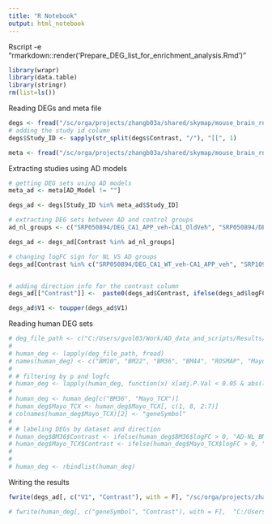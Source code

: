 ---
title: "R Notebook"
output: html_notebook
---


Rscript -e "rmarkdown::render('Prepare_DEG_list_for_enrichment_analysis.Rmd')"
```{r loading packages}
library(wrapr)
library(data.table)
library(stringr)
rm(list=ls())
```



Reading DEGs and meta file
```{r Reading DEGs and meta file} 
degs <- fread("/sc/orga/projects/zhangb03a/shared/skymap/mouse_brain_rnaseq_expanded/DEGs/DEGs_combined_filtered_p0.05_fc1.2.csv")
# adding the study id column
degs$Study_ID <- sapply(str_split(degs$Contrast, "/"), "[[", 1)

meta <- fread("/sc/orga/projects/zhangb03a/shared/skymap/mouse_brain_rnaseq_expanded/meta_sra_search+79RNAseq_mouse_parsed_annotated.tsv")
```


Extracting studies using AD models
```{r Extracting studies using AD models}
# getting DEG sets using AD models
meta_ad <- meta[AD_Model != ""]

degs_ad <- degs[Study_ID %in% meta_ad$Study_ID]

# extracting DEG sets between AD and control groups
ad_nl_groups <- c("SRP050894/DEG_CA1_APP_veh-CA1_OldVeh", "SRP050894/DEG_CA1_APP_veh-CA1_YoungVeh", "SRP050894/DEG_CA1_WT_veh-CA1_APP_veh", "SRP073608/DEG_APP23_OE-WT", "SRP096851/DEG_APPPS1__Vehicle-WT_Vehicle", "SRP109283/DEG_WT-APP")

degs_ad <- degs_ad[Contrast %in% ad_nl_groups]

# changing logFC sign for NL VS AD groups
degs_ad[Contrast %in% c("SRP050894/DEG_CA1_WT_veh-CA1_APP_veh", "SRP109283/DEG_WT-APP")][["logFC"]] <- -1 * degs_ad[Contrast %in% c("SRP050894/DEG_CA1_WT_veh-CA1_APP_veh", "SRP109283/DEG_WT-APP")][["logFC"]]


# adding direction info for the contrast column
degs_ad[["Contrast"]] <-  paste0(degs_ad$Contrast, ifelse(degs_ad$logFC > 0, "_up", "_down"))

degs_ad$V1 <- toupper(degs_ad$V1)
```



Reading human DEG sets
```{r Reading human DEG sets}
# deg_file_path <- c("C:/Users/guol03/Work/AD_data_and_scripts/Results/DEG_results_2/non_filtered/AD-NL/bm10/DEG_ADvsNormal.csv", "C:/Users/guol03/Work/AD_data_and_scripts/Results/DEG_results_2/non_filtered/AD-NL/bm22/DEG_ADvsNormal.csv", "C:/Users/guol03/Work/AD_data_and_scripts/Results/DEG_results_2/non_filtered/AD-NL/bm36/DEG_ADvsNormal.csv", "C:/Users/guol03/Work/AD_data_and_scripts/Results/DEG_results_2/non_filtered/AD-NL/bm44/DEG_ADvsNormal.csv", "C:/Users/guol03/Work/AD_data_and_scripts/Results/DEG_results_2/non_filtered/AD-NL/rosmap/DEG_ADvsNormal.csv", "C:/Users/guol03/Projects/IFITM3/DEGs/DEG_AD-NL_TCX_Mayo.csv", "C:/Users/guol03/Projects/IFITM3/DEGs/DEG_AD-NL_CBE_Mayo.csv")
# 
# human_deg <- lapply(deg_file_path, fread)
# names(human_deg) <- c("BM10", "BM22", "BM36", "BM44", "ROSMAP", "Mayo_TCX", "Mayo_CBE")
# 
# # filtering by p and logfc
# human_deg <- lapply(human_deg, function(x) x[adj.P.Val < 0.05 & abs(logFC) > log2(1.2)])
# 
# human_deg <- human_deg[c("BM36", "Mayo_TCX")]
# human_deg$Mayo_TCX <- human_deg$Mayo_TCX[, c(1, 8, 2:7)]
# colnames(human_deg$Mayo_TCX)[2] <- "geneSymbol"
# 
# # labeling DEGs by dataset and direction
# human_deg$BM36$Contrast <- ifelse(human_deg$BM36$logFC > 0, "AD-NL_BM36_up", "AD-NL_BM36_down")
# human_deg$Mayo_TCX$Contrast <- ifelse(human_deg$Mayo_TCX$logFC > 0, "AD-NL_Mayo_TCX_up", "AD-NL_MayoTCX_down")
# 
# 
# human_deg <- rbindlist(human_deg)
```


Writing the results
```{r Writing the results}
fwrite(degs_ad[, c("V1", "Contrast"), with = F], "/sc/orga/projects/zhangb03a/shared/skymap/mouse_brain_rnaseq_expanded/Enrichment/DEG_AD_NL_mouse.tsv", sep = "\t")

# fwrite(human_deg[, c("geneSymbol", "Contrast"), with = F],  "C:/Users/guol03/Projects/downloaded_ad_data/mouse/geo/skymap/mouse_brain_rnaseq_filtered_results_final/Enrichment/human_deg_ad_nl.tsv", sep = "\t")
```

